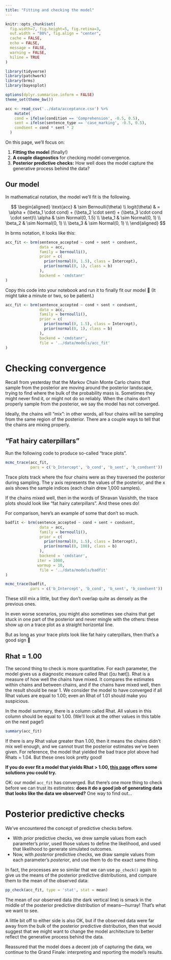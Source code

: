 ```yaml
---
title: "Fitting and checking the model"
---
```


```r
knitr::opts_chunk$set(
  fig.width=7, fig.height=5, fig.retina=3,
  out.width = "80%", fig.align = "center",
  cache = FALSE,
  echo = FALSE,
  message = FALSE, 
  warning = FALSE,
  hiline = TRUE
)

library(tidyverse)
library(patchwork)
library(brms)
library(bayesplot)

options(dplyr.summarise.inform = FALSE)
theme_set(theme_bw())

acc <- read_csv('../data/acceptance.csv') %>% 
    mutate(
    cond = ifelse(condition == 'Comprehension', -0.5, 0.5),
    sent = ifelse(sentence_type == 'case_marking', -0.5, 0.5),
    condsent = cond * sent * 2
  )
```


On this page, we'll focus on:

1. **Fitting the model** (finally!)
2. **A couple diagnostics** for checking model convergence.
3. **Posterior predictive checks:** How well does the model capture the generative process behind the data?


## Our model

In mathematical notation, the model we'll fit is the following.

$$
\begin{aligned}
\text{acc} & \sim Bernoulli(\theta) \\
logit(\theta) & = \alpha + (\beta_1 \cdot cond) + (\beta_2 \cdot sent) + (\beta_3 \cdot cond \cdot sent)\\
\alpha & \sim Normal(0, 1.5) \\
\beta_1 & \sim Normal(0, 1) \\
\beta_2 & \sim Normal(0, 1) \\
\beta_3 & \sim Normal(0, 1) \\
\end{aligned}
$$


In brms notation, it looks like this:

```r
acc_fit <- brm(sentence_accepted ~ cond + sent + condsent,
               data = acc,
               family = bernoulli(),
               prior = c(
                 prior(normal(0, 1.5), class = Intercept),
                 prior(normal(0, 1), class = b)
               ),
               backend = 'cmdstanr'
)
```


Copy this code into your notebook and run it to finally fit our model 🥳
(It might take a minute or two, so be patient.)

```r
acc_fit <- brm(sentence_accepted ~ cond + sent + condsent,
               data = acc,
               family = bernoulli(),
               prior = c(
                 prior(normal(0, 1.5), class = Intercept),
                 prior(normal(0, 1), class = b)
               ),
               backend = 'cmdstanr',
               file = '../data/models/acc_fit'
)
```



# Checking convergence

Recall from yesterday that the Markov Chain Monte Carlo chains that sample from the posterior are moving around the posterior landscape, trying to find where the bulk of the probability mass is.
Sometimes they might never find it, or might not do so reliably.
When the chains don't properly sample from the posterior, we say the model has not converged.

Ideally, the chains will "mix": in other words, all four chains will be sampling from the same region of the posterior.
There are a couple ways to tell that the chains are mixing properly.


## "Fat hairy caterpillars"

Run the following code to produce so-called "trace plots".

```r
mcmc_trace(acc_fit,
           pars = c('b_Intercept', 'b_cond', 'b_sent', 'b_condsent'))
```

Trace plots track where the four chains were as they traversed the posterior during sampling.
The y axis represents the values of the posterior, and the x axis shows the sample indices (each chain drew 1,000 samples).

If the chains mixed well, then in the words of Shravan Vasishth, the trace plots should look like "fat hairy caterpillars".
And these ones do!

For comparison, here's an example of some that don't so much.

```r
badfit <- brm(sentence_accepted ~ cond + sent + condsent,
               data = acc,
               family = bernoulli(),
               prior = c(
                 prior(normal(0, 1.5), class = Intercept),
                 prior(normal(0, 100), class = b)
               ),
               backend = 'cmdstanr',
              iter = 1000,
              warmup = 10,
               file = '../data/models/badfit'
)

mcmc_trace(badfit,
           pars = c('b_Intercept', 'b_cond', 'b_sent', 'b_condsent'))
```

These still mix a little, but they don't overlap quite as densely as the previous ones.

In even worse scenarios, you might also sometimes see chains that get stuck in one part of the posterior and never mingle with the others: these show up on a trace plot as a straight horizontal line.

But as long as your trace plots look like fat hairy caterpillars, then that's a good sign 🐛


## Rhat = 1.00

The second thing to check is more quantitative.
For each parameter, the model gives us a diagnostic measure called Rhat ([ɑɹ hæt]).
Rhat is a measure of how well the chains have mixed.
It compares the estimates within chains and between chains, and if the chains have mixed well, then the result should be near 1.
We consider the model to have converged if all Rhat values are equal to 1.00; even an Rhat of 1.01 should make you suspicious.

In the model summary, there is a column called Rhat.
All values in this column should be equal to 1.00.
(We'll look at the other values in this table on the next page!)

```r
summary(acc_fit)
```

If there is any Rhat value greater than 1.00, then it means the chains didn't mix well enough, and we cannot trust the posterior estimates we've been given.
For reference, the model that yielded the bad trace plot above had Rhats = 1.04.
But these ones look pretty good!

**If you do ever fit a model that yields Rhat > 1.00, [this page](https://mc-stan.org/misc/warnings.html) offers some solutions you could try.**

OK: our model `acc_fit` has converged.
But there's one more thing to check before we can trust its estimates: **does it do a good job of generating data that looks like the data we observed?**
One way to find out...


# Posterior predictive checks

We've encountered the concept of predictive checks before.

- With *prior* predictive checks, we drew sample values from each parameter's *prior*, used those values to define the likelihood, and used that likelihood to generate simulated outcomes.
- Now, with *posterior* predictive checks, we draw sample values from each parameter's *posterior*, and use them to do the exact same thing.

In fact, the processes are so similar that we can use `pp_check()` again to give us the means of the posterior predictive distributions, and compare them to the mean of the observed data:

```r
pp_check(acc_fit, type = 'stat', stat = mean)
```

The mean of our observed data (the dark vertical line) is smack in the middle of the posterior predictive distribution of means—hurray!
That's what we want to see.

A little bit off to either side is also OK, but if the observed data were far away from the bulk of the posterior predictive distribution, then that would suggest that we might want to change the model architecture to better reflect the generative process behind the data.

Reassured that the model does a decent job of capturing the data, we continue to the Grand Finale: interpreting and reporting the model's results.

